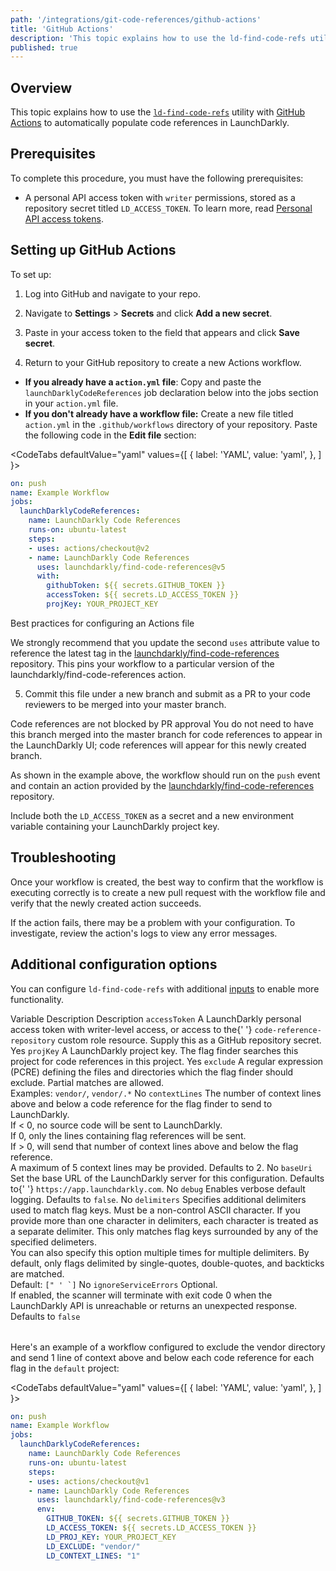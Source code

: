 ```yaml
---
path: '/integrations/git-code-references/github-actions'
title: 'GitHub Actions'
description: 'This topic explains how to use the ld-find-code-refs utility with GitHub Actions to automatically populate code references in LaunchDarkly.'
published: true
---
```


## Overview

This topic explains how to use the [`ld-find-code-refs`](https://github.com/launchdarkly/ld-find-code-refs/) utility with [GitHub Actions](https://github.com/features/actions) to automatically populate code references in LaunchDarkly.

## Prerequisites

To complete this procedure, you must have the following prerequisites:

- A personal API access token with `writer` permissions, stored as a repository secret titled `LD_ACCESS_TOKEN`. To learn more, read [Personal API access tokens](/home/account-security/api-access-tokens).

## Setting up GitHub Actions

To set up:

1. Log into GitHub and navigate to your repo.
2. Navigate to **Settings** > **Secrets** and click **Add a new secret**.
3. Paste in your access token to the field that appears and click **Save secret**.

4. Return to your GitHub repository to create a new Actions workflow.
 * **If you already have a `action.yml` file**: Copy and paste the `launchDarklyCodeReferences` job declaration below into the jobs section in your `action.yml` file.
 * **If you don't already have a workflow file:** Create a new file titled `action.yml` in the `.github/workflows` directory of your repository. Paste the following code in the **Edit file** section:

<CodeTabs
 defaultValue="yaml"
 values={[
   { label: 'YAML', value: 'yaml', },
 ]
}>
<CodeTabItem value="yaml">

```yaml
on: push
name: Example Workflow
jobs:
  launchDarklyCodeReferences:
    name: LaunchDarkly Code References
    runs-on: ubuntu-latest
    steps:
    - uses: actions/checkout@v2
    - name: LaunchDarkly Code References
      uses: launchdarkly/find-code-references@v5
      with:
        githubToken: ${{ secrets.GITHUB_TOKEN }}
        accessToken: ${{ secrets.LD_ACCESS_TOKEN }}
        projKey: YOUR_PROJECT_KEY
```

</CodeTabItem>
</CodeTabs>

<Callout intent="info">
  <CalloutTitle>Best practices for configuring an Actions file</CalloutTitle>
  <CalloutDescription>

We strongly recommend that you update the second `uses` attribute value to reference the latest tag in the
[launchdarkly/find-code-references](https://github.com/launchdarkly/find-code-references) repository. This pins your
workflow to a particular version of the launchdarkly/find-code-references action.

  </CalloutDescription>
</Callout> 

5. Commit this file under a new branch and submit as a PR to your code reviewers to be merged into your master branch.

<Callout intent="info">
  <CalloutTitle>Code references are not blocked by PR approval</CalloutTitle>
  <CalloutDescription>
    You do not need to have this branch merged into the master branch for code references to appear in the LaunchDarkly
    UI; code references will appear for this newly created branch.
  </CalloutDescription>
</Callout>

As shown in the example above, the workflow should run on the `push` event and contain an action provided by the [launchdarkly/find-code-references](https://github.com/launchdarkly/find-code-references) repository.

Include both the `LD_ACCESS_TOKEN` as a secret and a new environment variable containing your LaunchDarkly project key.

## Troubleshooting

Once your workflow is created, the best way to confirm that the workflow is executing correctly is to create a new pull request with the workflow file and verify that the newly created action succeeds.

If the action fails, there may be a problem with your configuration. To investigate, review the action's logs to view any error messages.

## Additional configuration options

You can configure `ld-find-code-refs` with additional [inputs](https://help.github.com/en/actions/reference/workflow-syntax-for-github-actions#jobsjob_idstepswith) to enable more functionality.

<Table>
  <TableHeader>
    <TableHeadCell>Variable</TableHeadCell>
    <TableHeadCell>Description</TableHeadCell>
    <TableHeadCell>Description</TableHeadCell>
  </TableHeader>
  <TableBody>
    <TableRow>
      <TableCell>
        <code>accessToken</code>
      </TableCell>
      <TableCell>
        A LaunchDarkly personal access token with writer-level access, or access to the{' '}
        <code>code-reference-repository</code> custom role resource. Supply this as a GitHub repository secret.
      </TableCell>
      <TableCell>Yes</TableCell>
    </TableRow>
    <TableRow>
      <TableCell>
        <code>projKey</code>
      </TableCell>
      <TableCell>
        A LaunchDarkly project key. The flag finder searches this project for code references in this project.
      </TableCell>
      <TableCell>Yes</TableCell>
    </TableRow>
    <TableRow>
      <TableCell>
        <code>exclude</code>
      </TableCell>
      <TableCell>
        A regular expression (PCRE) defining the files and directories which the flag finder should exclude. Partial
        matches are allowed.
        <br />
        Examples: <code>vendor/</code>, <code>vendor/.*</code>
      </TableCell>
      <TableCell>No</TableCell>
    </TableRow>
    <TableRow>
      <TableCell>
        <code>contextLines</code>
      </TableCell>
      <TableCell>
        The number of context lines above and below a code reference for the flag finder to send to LaunchDarkly.
        <br />
        If &lt; 0, no source code will be sent to LaunchDarkly.
        <br />
        If 0, only the lines containing flag references will be sent.
        <br />
        If &gt; 0, will send that number of context lines above and below the flag reference.
        <br />A maximum of 5 context lines may be provided. Defaults to 2.
      </TableCell>
      <TableCell>No</TableCell>
    </TableRow>
    <TableRow>
      <TableCell>
        <code>baseUri</code>
      </TableCell>
      <TableCell>
        Set the base URL of the LaunchDarkly server for this configuration. Defaults to{' '}
        <code>https://app.launchdarkly.com</code>.
      </TableCell>
      <TableCell>No</TableCell>
    </TableRow>
    <TableRow>
      <TableCell>
        <code>debug</code>
      </TableCell>
      <TableCell>
        Enables verbose default logging. Defaults to <code>false</code>.
      </TableCell>
      <TableCell>No</TableCell>
    </TableRow>
    <TableRow>
      <TableCell>
        <code>delimiters</code>
      </TableCell>
      <TableCell>
        Specifies additional delimiters used to match flag keys. Must be a non-control ASCII character. If you provide
        more than one character in delimiters, each character is treated as a separate delimiter. This only matches flag
        keys surrounded by any of the specified delimeters.
        <br />
        You can also specify this option multiple times for multiple delimiters. By default, only flags delimited by
        single-quotes, double-quotes, and backticks are matched.
        <br />
        Default: <code>[" ' `]</code>
      </TableCell>
      <TableCell>No</TableCell>
    </TableRow>
    <TableRow>
      <TableCell>
        <code>ignoreServiceErrors</code>
      </TableCell>
      <TableCell>
        Optional.
        <br />
        If enabled, the scanner will terminate with exit code 0 when the LaunchDarkly API is unreachable or returns an unexpected response. Defaults to <code>false</code>
      </TableCell>
    </TableRow>
  </TableBody>
</Table>

Here's an example of a workflow configured to exclude the vendor directory and send 1 line of context above and below each code reference for each flag in the `default` project:

<CodeTabs
 defaultValue="yaml"
 values={[
   { label: 'YAML', value: 'yaml', },
 ]
}>
<CodeTabItem value="yaml">

```yaml
on: push
name: Example Workflow
jobs:
  launchDarklyCodeReferences:
    name: LaunchDarkly Code References
    runs-on: ubuntu-latest
    steps:
    - uses: actions/checkout@v1
    - name: LaunchDarkly Code References
      uses: launchdarkly/find-code-references@v3
      env:
        GITHUB_TOKEN: ${{ secrets.GITHUB_TOKEN }}
        LD_ACCESS_TOKEN: ${{ secrets.LD_ACCESS_TOKEN }}
        LD_PROJ_KEY: YOUR_PROJECT_KEY
        LD_EXCLUDE: "vendor/"
        LD_CONTEXT_LINES: "1"
```

</CodeTabItem>
</CodeTabs>
